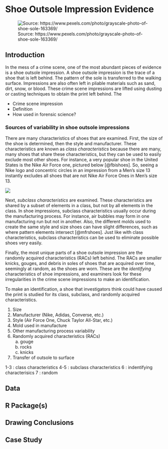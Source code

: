 # Shoe Outsole Impression Evidence {#shoe}

![Source: https://www.pexels.com/photo/grayscale-photo-of-shoe-sole-163369/](img/shoesole.png)

## Introduction

In the mess of a crime scene, one of the most abundant pieces of evidence is a shoe outsole impression. A shoe outsole impression is the trace of a shoe that is left behind. The pattern of the sole is transferred to the walking surface. Impressions are also often left in pliable materials such as sand, dirt, snow, or blood. These crime scene impressions are lifted using dusting or casting techniques to obtain the print left behind. The 

- Crime scene impression
- Definition
- How used in forensic science? 

### Sources of variability in shoe outsole impressions

There are many characteristics of shoes that are examined. First, the size of the shoe is determined, then the style and manufacturer. These characteristics are known as *class characteristics* because there are many, many shoes that share these characteristics, but they can be used to easily exclude most other shoes. For instance, a very popular shoe in the United States is the Nike Air Force one, pictured below [@fbishoes]. So, seeing a Nike logo and concentric circles in an impression from a Men's size 13 instantly excludes all shoes that are not Nike Air Force Ones in Men's size 13. 

![](https://c.static-nike.com/a/images/t_PDP_1728_v1/f_auto/q3byyhcazwdatzj7si11/air-force-1-mid-07-womens-shoe-0nT1KyYW.jpg)

Next, *subclass characteristics* are examined. These characteristics are shared by a subset of elements in a class, but not by all elements in the class. In shoe impressions, subclass characteristics usually occur during the manufacturing process. For instance, air bubbles may form in one manufacturing run but not in another. Also, the different molds used to create the same style and size shoes can have slight differences, such as where pattern elements intersect [@mfrshoes]. Just like with class characteristics, subclass characteristics can be used to eliminate possible shoes very easily. 

Finally, the most unique parts of a shoe outsole impression are the randomly acquired characteristics (RACs) left behind. The RACs are smaller knicks, gouges, and debris in soles of shoes that are acquired over time, seemingly at random, as the shoes are worn. These are the *identifying* characteristics of shoe impressions, and examiners look for these irregularities in the crime scene impressions to make an identification. 

To make an identification, a shoe that investigators think could have caused the print is studied for its class, subclass, and randomly acquired characteristics. 

1. Size 
2. Manufacturer (Nike, Adidas, Converse, etc.)
3. Style (Air Force One, Chuck Taylor All-Star, etc.)
4. Mold used in manufacture
5. Other manufacturing process variability
6. Randomly acquired characteristics (RACs)
    a. gouge
    b. rocks
    c. knicks 
7. Transfer of outsole to surface    
    
1-3 : class characteristics
4-5 : subclass characteristics
6 : indentifying characterisics
7 : random 


## Data 

## R Package(s)

## Drawing Conclusions

## Case Study
